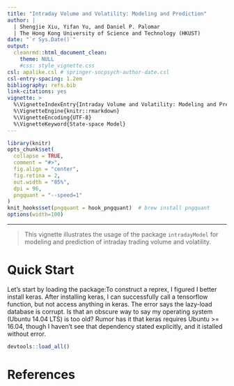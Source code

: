 ```yaml
---
title: "Intraday Volume and Volatility: Modeling and Prediction"
author: |
  | Shengjie Xiu, Yifan Yu, and Daniel P. Palomar
  | The Hong Kong University of Science and Technology (HKUST)
date: "`r Sys.Date()`"
output: 
  cleanrmd::html_document_clean:
    theme: NULL
    #css: style_vignette.css
csl: apalike.csl # springer-socpsych-author-date.csl
csl-entry-spacing: 1.2em
bibliography: refs.bib
link-citations: yes
vignette: >
  %\VignetteIndexEntry{Intraday Volume and Volatility: Modeling and Prediction}
  %\VignetteEngine{knitr::rmarkdown}
  %\VignetteEncoding{UTF-8}
  %\VignetteKeyword{State-space Model}
---
```


```r
library(knitr)
opts_chunk$set(
  collapse = TRUE,
  comment = "#>",
  fig.align = "center",
  fig.retina = 2,
  out.width = "85%",
  dpi = 96,
  pngquant = "--speed=1"
)
knit_hooks$set(pngquant = hook_pngquant)  # brew install pngquant
options(width=100)
```

-----------
> This vignette illustrates the usage of the package `intradayModel` for modeling and prediction of intraday trading volume and volatility.


# Quick Start

Let's start by loading the package:To construct a reprex, I figured I better install keras. After installing keras, I can successfully call a tensorflow function, but not access anything in keras. The error says the lazy-load database is corrupt. Is that an obscure way to say my operating system (Ubuntu 14.04 LTS) is too old? Rumor has it that keras requires Ubuntu >= 16.04, though I haven't see that dependency stated explicitly, and it istalled without error.
```r
devtools::load_all()
```


# References {-}



